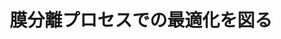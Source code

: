 ﻿---
title: "膜分離プロセスでの最適化を図る"
category: "物質理工学院"
vol: "36"
interviewee: "吉川 史朗 "
url: ""
tags: []
pdf: "36-5.pdf"
career: ""
preface: "中空糸膜を使った分離プロセスについて研究している。中空糸膜の用途、逆洗と呼ばれる操作の効率化について。"
---
